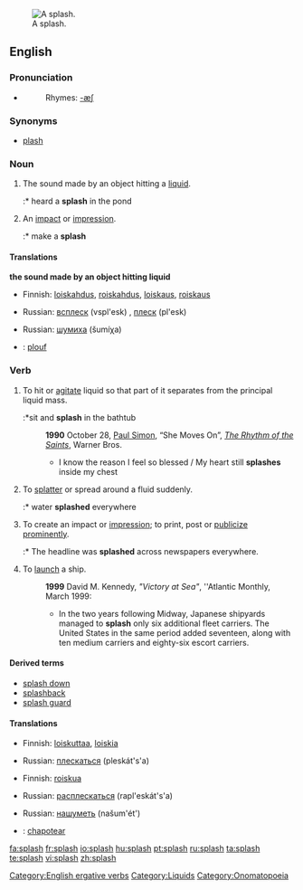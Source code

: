 {{wikipedia}}
[[Image:2006-02-13_Drop-impact.jpg|thumb|right|A splash.]]
==English==

===Pronunciation===

* {{audio|en-us-splash.ogg|Audio (US)}}
*: Rhymes: [[Rhymes:English:-æʃ|-æʃ]]

===Synonyms===
* [[plash]]

===Noun===
{{en-noun|es}}

# {{onomatopoeia}} The sound made by an object hitting a [[liquid]].
#:* heard a '''splash''' in the pond
# An [[impact]] or [[impression]].
#:* make a '''splash'''

====Translations====
'''the sound made by an object hitting liquid'''
{{trans-top|The sound made by an object hitting a liquid}}
* Finnish: [[loiskahdus]], [[roiskahdus]], [[loiskaus]], [[roiskaus]]
{{trans-mid}}
* Russian: [[всплеск]] (vspl'esk) {{m}}, [[плеск]] (pl'esk) {{m}}
{{trans-bottom}}

{{trans-top|An impact or impression}}
* Russian: [[шумиха]] (šumíχa) {{f}}
{{trans-mid}}
{{trans-bottom}}

{{checktrans-top}}
* {{ttbc|French}}: [[plouf]]
{{checktrans-mid}}
{{checktrans-bottom}}

===Verb===
{{en-verb|splash|es}}
# To hit or [[agitate]] liquid so that part of it separates from the principal liquid mass.
#:*sit and '''splash''' in the bathtub
#: '''1990''' October 28, [[w:Paul Simon|Paul Simon]], “She Moves On”, ''[[w:The Rhythm of the Saints|The Rhythm of the Saints]]'', Warner Bros.
#:* I know the reason I feel so blessed / My heart still '''splashes''' inside my chest
# To [[splatter]] or spread around a fluid suddenly.
#:* water '''splashed''' everywhere
# To create an impact or [[impression]]; to print, post or [[publicize]] [[prominent]]ly.
#:* The headline was '''splashed''' across newspapers everywhere.
# To [[launch]] a ship.
#: '''1999''' David M. Kennedy, ''"Victory at Sea"'', ''Atlantic Monthly, March 1999:
#:*In the two years following Midway, Japanese shipyards managed to '''splash''' only six additional fleet carriers. The United States in the same period added seventeen, along with ten medium carriers and eighty-six escort carriers.
====Derived terms====
* [[splash down]]
* [[splashback]]
* [[splash guard]]
====Translations====
{{trans-top|To hit or agitate liquid}}
* Finnish: [[loiskuttaa]], [[loiskia]]
{{trans-mid}}
* Russian: [[плескаться]] (pleskát's'a) {{impf}}
{{trans-bottom}}

{{trans-top|To splatter or spread around suddenly}}
* Finnish: [[roiskua]]
{{trans-mid}}
* Russian: [[расплескаться]] (rapl'eskát's'a) {{pf}}
{{trans-bottom}}

{{trans-top|To create an impact or impression}}
* Russian: [[нашуметь]] (našum'ét') {{pf}}
{{trans-mid}}
{{trans-bottom}}

{{checktrans-top}}
* {{ttbc|Spanish}}: [[chapotear]]
{{checktrans-mid}}
{{checktrans-bottom}}

[[Category:English ergative verbs]]
[[Category:Liquids]]
[[Category:Onomatopoeia]]

[[fa:splash]]
[[fr:splash]]
[[io:splash]]
[[hu:splash]]
[[pt:splash]]
[[ru:splash]]
[[ta:splash]]
[[te:splash]]
[[vi:splash]]
[[zh:splash]]